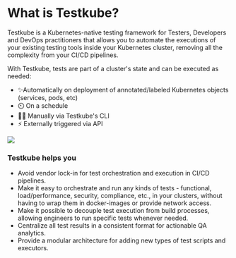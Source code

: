 
# What is Testkube?

Testkube is a Kubernetes-native testing framework for Testers, Developers and DevOps practitioners that allows you to automate the executions of your existing testing tools inside your Kubernetes cluster, removing all the complexity from your CI/CD pipelines.

With Testkube, tests are part of a cluster's state and can be executed as needed:

- ✨Automatically on deployment of annotated/labeled Kubernetes objects (services, pods, etc)
- ⏲️ On a schedule
- 🧑‍💻 Manually via Testkube's CLI
- ⚡ Externally triggered via API

<img src={CICDComparison} />

### Testkube helps you

- Avoid vendor lock-in for test orchestration and execution in CI/CD pipelines.
- Make it easy to orchestrate and run any kinds of tests - functional, load/performance, security, compliance, etc.,
  in your clusters, without having to wrap them in docker-images or provide network access.
- Make it possible to decouple test execution from build processes, allowing engineers to run specific tests whenever needed.
- Centralize all test results in a consistent format for actionable QA analytics.
- Provide a modular architecture for adding new types of test scripts and executors.
